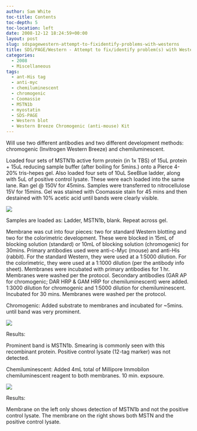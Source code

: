```yaml
---
author: Sam White
toc-title: Contents
toc-depth: 5
toc-location: left
date: 2008-12-12 18:24:59+00:00
layout: post
slug: sdspagewestern-attempt-to-fixidentify-problems-with-westerns
title: SDS/PAGE/Western - Attempt to fix/identify problem(s) with Westerns
categories:
  - 2008
  - Miscellaneous
tags:
  - ant-His tag
  - anti-myc
  - chemiluminescent
  - chromogenic
  - Coomassie
  - MSTN1b
  - myostatin
  - SDS-PAGE
  - Western blot
  - Western Breeze Chromogenic (anti-mouse) Kit
---
```


Will use two different antibodies and two different development methods: chromogenic (Invitrogen Western Breeze) and chemiluminescent.

Loaded four sets of MSTN1b active form protein (in 1x TBS) of 15uL protein + 15uL reducing sample buffer (after boiling for 5mins.) onto a Pierce 4-20% tris-hepes gel. Also loaded four sets of 10uL SeeBlue ladder, along with 5uL of positive control lysate. These were each loaded into the same lane. Ran gel @ 150V for 45mins. Samples were transferred to nitrocellulose 15V for 15mins. Gel was stained with Coomassie stain for 45 mins and then destained with 10% acetic acid until bands were clearly visible.

![](https://eagle.fish.washington.edu/Arabidopsis/SDS-PAGE/20081212.JPG)

Samples are loaded as: Ladder, MSTN1b, blank. Repeat across gel.

Membrane was cut into four pieces: two for standard Western blotting and two for the colorimetric development. These were blocked in 15mL of blocking solution (standard) or 10mL of blocking solution (chromogenic) for 30mins. Primary antibodies used were anti-c-Myc (mouse) and anti-His (rabbit). For the standard Western, they were used at a 1:5000 dilution. For the colorimetric, they were used at a 1:1000 dilution (per the antibody info sheet). Membranes were incubated with primary antibodies for 1 hr. Membranes were washed per the protocol. Secondary antibodies (GAR AP for chromogenic; DAR HRP & GAM HRP for chemiluminescent) were added. 1:3000 dilution for chromogenic and 1:5000 dilution for chemiluminescent. Incubated for 30 mins. Membranes were washed per the protocol.

Chromogenic: Added substrate to membranes and incubated for ~5mins. until band was very prominent.

![](https://eagle.fish.washington.edu/Arabidopsis/Western%20Blots/20081212%20chromo.JPG)

Results:

Prominent band is MSTN1b. Smearing is commonly seen with this recombinant protein. Positive control lysate (12-tag marker) was not detected.





Chemiluminescent: Added 4mL total of Millipore Immobilon chemiluminescent reagent to both membranes. 10 min. expsoure.

![](https://eagle.fish.washington.edu/Arabidopsis/Western%20Blots/20081212%20anti-His,%20myc%2010min.jpg)

Results:

Membrane on the left only shows detection of MSTN1b and not the positive control lysate. The membrane on the right shows both MSTN and the positive control lysate.
